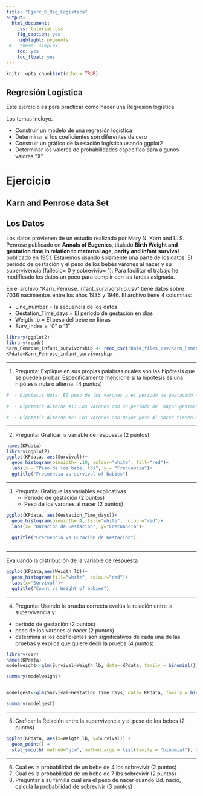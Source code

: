 ```yaml
---
title: "Ejerc_6_Reg_Logistica"
output:
  html_document:
    css: tutorial.css
    fig_caption: yes
    highlight: pygments
 #   theme: simplex
    toc: yes
    toc_float: yes
---
```


```r
knitr::opts_chunk$set(echo = TRUE)
```

##  Regresión Logística

Este ejercicio es para practicar como hacer una Regresión logística

Los temas incluye.

+ Construir un modelo de una regresión logística
+ Determinar si los coeficientes son diferentes de cero
+ Construir un gráfico de la relación logística usando ggplot2
+ Determinar los valores de probabilidades especifico para algunos valores "X"


# Ejercicio
## Karn and Penrose data Set


## Los Datos

Los datos provienen de un estudio realizado por Mary N. Karn and L. S. Penrose publicado en **Annals of Eugenics**, titulado **Birth Weight and gestation time in relation to maternal age, parity and infant survival** publicado en 1951.  Estaremos usando solamente una parte de los datos. El periodo de gestación y el peso de los bebés varones al nacer y su supervivencia (fallecio= 0 y sobrevivio= 1).  Para facilitar el trabajo he modificado los datos un poco para cumplir con las tareas asignada.

En el archivo "Karn_Penrose_infant_survivorship.csv" tiene datos sobre 7036 nacimientos entre los años 1935 y 1946. El archivo tiene 4 columnas:

  - Line_number = la secuencia de los datos
  - Gestation_Time_days  = El periodo de gestación en días
  - Weigth_lb = El peso del bebe en libras
  - Surv_Index = "0" o "1"



```r
library(ggplot2)
library(readr)
Karn_Penrose_infant_survivorship <- read_csv("Data_files_csv/Karn_Penrose_infant_survivorship.csv")
KPdata=Karn_Penrose_infant_survivorship

```

***

1. Pregunta: Explique en sus propias palabras cuales son las hipótesis que se pueden probar. Especificamente mencione si la hipótesis es una hipótesis nula o alterna. (4 puntos)


```r
#  - Hipótesis Nula: El peso de los varones y el periodo de gestación no afectan el indice de supervivencia. 
  
#  - Hipótesis Alterna #1: Los varones con un periodo de  mayor gestación tienen mayor probabilidad de supervivencia que los varones con un mayor peso.

#  - Hipótesis Alterna #2: Los varones con mayor peso al nacer tienen mayor probabilidad de supervivencia que los varones con un mayor periodo de gestación.
```

***

2. Pregunta: Graficar la variable de respuesta (2 puntos)

```r
names(KPdata)
library(ggplot2)
ggplot(KPdata, aes(Survival))+
  geom_histogram(binwidth= .10, colour="white", fill="red")+
  labs(x = "Peso de los bebe, lbs", y = "Frecuencia")+
  ggtitle("Frecuencia vs survival of babies")

```


***

3. Pregunta: Grafique las variables explicativas
    - Periodo de gestación (2 puntos)
    - Peso de los varones al nacer (2 puntos)

```r
ggplot(KPdata, aes(Gestation_Time_days))+
  geom_histogram(binwidth= 4, fill="white", colour="red")+
  labs(x= "Duración de Gestación", y="Frecuancia")+
  
  ggtitle("Frecuencia vs Duración de Gestación")
 
```

***

Evaluando la distribución de la variable de respuesta

```r
ggplot(KPdata,aes(Weigth_lb))+
  geom_histogram(fill="white", colour="red")+
  labs(x="Survival")+
  ggtitle("Count vs Weight of babies")

```

***

4. Pregunta: Usando la prueba correcta evalúa la relación entre la supervivencia y:
  - periodo de gestación (2 puntos)
  - peso de los varones al nacer (2 puntos)
  - determina si los coeficientes son significativos de cada una de las pruebas y explica que quiere decir la prueba (4 puntos)

  
  

```r
library(car)
names(KPdata)
modelweight<-glm(Survival~Weigth_lb, data= KPdata, family = binomial())

summary(modelweight)


modelgest<-glm(Survival~Gestation_Time_days, data= KPdata, family = binomial())

summary(modelgest)
```

***

5. Graficar la Relación entre la supervivencia y el peso de los bebes (2 puntos)

```r


ggplot(KPdata, aes(x=Weigth_lb, y=Survival)) +
  geom_point() +
  stat_smooth( method="glm", method.args = list(family = "binomial"), se=F) 
```


***

6. Cual es la probabilidad de un bebe de 4 lbs sobrevivir (2 puntos)
7. Cual es la probabilidad de un bebe de 7 lbs sobrevivir (2 puntos)
8. Preguntar a su familia cual era el peso de nacer cuando Ud. nacio, calcula la probabilidad de sobrevivir (3 puntos)








